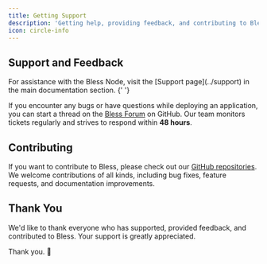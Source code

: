 ```yaml
---
title: Getting Support
description: 'Getting help, providing feedback, and contributing to Bless'
icon: circle-info
---
```


## Support and Feedback

<Note>
    For assistance with the Bless Node, visit the [Support page](../support) in
    the main documentation section.
</Note>{' '}

If you encounter any bugs or have questions while deploying an application, you can start a thread on the [Bless Forum](https://github.com/orgs/blessnetwork/discussions) on GitHub. Our team monitors tickets regularly and strives to respond within **48 hours**.

## Contributing

If you want to contribute to Bless, please check out our [GitHub repositories](https://x.com/theBlessNetwork). We welcome contributions of all kinds, including bug fixes, feature requests, and documentation improvements.

## Thank You

We'd like to thank everyone who has supported, provided feedback, and contributed to Bless. Your support is greatly appreciated.

Thank you. 🙏
